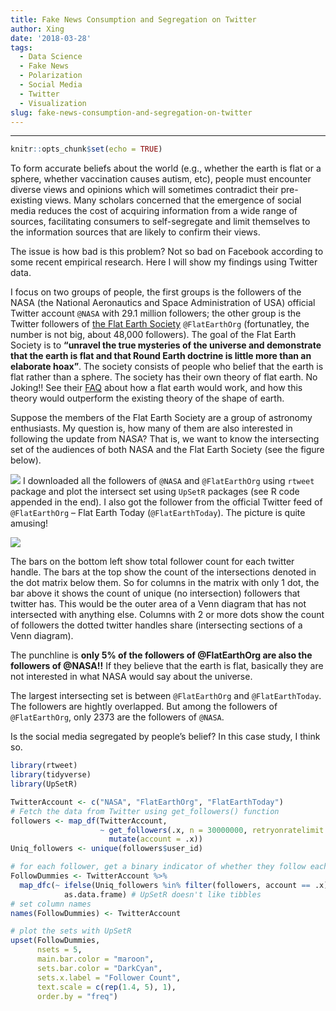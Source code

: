 ```yaml
---
title: Fake News Consumption and Segregation on Twitter
author: Xing
date: '2018-03-28'
tags:
  - Data Science
  - Fake News
  - Polarization
  - Social Media
  - Twitter
  - Visualization
slug: fake-news-consumption-and-segregation-on-twitter
---
```


---
```r
knitr::opts_chunk$set(echo = TRUE)
```

To form accurate beliefs about the world (e.g., whether the earth is flat or a sphere, whether vaccination causes autism, etc), people must encounter diverse views and opinions which will sometimes contradict their
pre-existing views. Many scholars concerned that the emergence of social media reduces the cost of acquiring information from a wide range of sources, facilitating consumers to self-segregate and limit themselves to the information sources that are likely to confirm their views. 

The issue is how bad is this problem? Not so bad on Facebook according to some recent empirical research. Here I will show my findings using Twitter data. 

I focus on two groups of people, the first groups is the followers of the NASA (the National Aeronautics and Space Administration of USA) official Twitter account `@NASA` with 29.1 million followers; the other group is the Twitter followers of [the Flat Earth Society](https://wiki.tfes.org/The_Flat_Earth_Wiki) `@FlatEarthOrg` (fortunatley, the number is not big, about 48,000 followers). The goal of the Flat Earth Society is to **"unravel the true mysteries of the universe and demonstrate that the earth is flat and that Round Earth doctrine is little more than an elaborate hoax"**. The society consists of people who belief that the earth is flat rather than a sphere. The society has their own theory of flat earth. No Joking!! See their [FAQ](https://wiki.tfes.org/Frequently_Asked_Questions) about how a flat earth would work, and how this theory would outperform the existing theory of the shape of earth.

Suppose the members of the Flat Earth Society are a group of astronomy enthusiasts. My question is, how many of them are also interested in following the update from NASA? That is, we want to know the intersecting set of the audiences of both NASA and the Flat Earth Society (see the figure below).

![](/img/NASA_FES.png)
I downloaded all the followers of `@NASA` and `@FlatEarthOrg` using `rtweet` package and plot the intersect set using `UpSetR` packages (see R code appended in the end). I also got the follower from  the official Twitter feed of  `@FlatEarthOrg` -- Flat Earth Today (`@FlatEarthToday`). The picture is quite amusing! 

![](/img/NASA2.png)

The bars on the bottom left show total follower count for each twitter handle. The bars at the top show the count of the intersections denoted in the dot matrix below them. So for columns in the matrix with only 1 dot, the bar above it shows the count of unique (no intersection) followers that twitter has. This would be the outer area of a Venn diagram that has not intersected with anything else. Columns with 2 or more dots show the count of followers the dotted twitter handles share (intersecting sections of a Venn diagram).

The punchline is **only 5% of the followers of @FlatEarthOrg are also the followers of @NASA!!** If they believe that the earth is flat, basically they are not interested in what NASA would say about the universe.

The largest intersecting set is between `@FlatEarthOrg` and `@FlatEarthToday`. The followers are hightly overlapped. But among the followers of `@FlatEarthOrg`, only 2373 are the followers of `@NASA`. 

Is the social media segregated by people's belief? In this case study, I think so.



```r

library(rtweet)
library(tidyverse)
library(UpSetR)

TwitterAccount <- c("NASA", "FlatEarthOrg", "FlatEarthToday")
# Fetch the data from Twitter using get_followers() function
followers <- map_df(TwitterAccount,
                    ~ get_followers(.x, n = 30000000, retryonratelimit = TRUE) %>%
                      mutate(account = .x))
Uniq_followers <- unique(followers$user_id)

# for each follower, get a binary indicator of whether they follow each tweeter or not and bind to one dataframe
FollowDummies <- TwitterAccount %>%
  map_dfc(~ ifelse(Uniq_followers %in% filter(followers, account == .x)$user_id, 1, 0) %>%
            as.data.frame) # UpSetR doesn't like tibbles
# set column names
names(FollowDummies) <- TwitterAccount

# plot the sets with UpSetR
upset(FollowDummies,
      nsets = 5,
      main.bar.color = "maroon",
      sets.bar.color = "DarkCyan",
      sets.x.label = "Follower Count",
      text.scale = c(rep(1.4, 5), 1),
      order.by = "freq")
```




